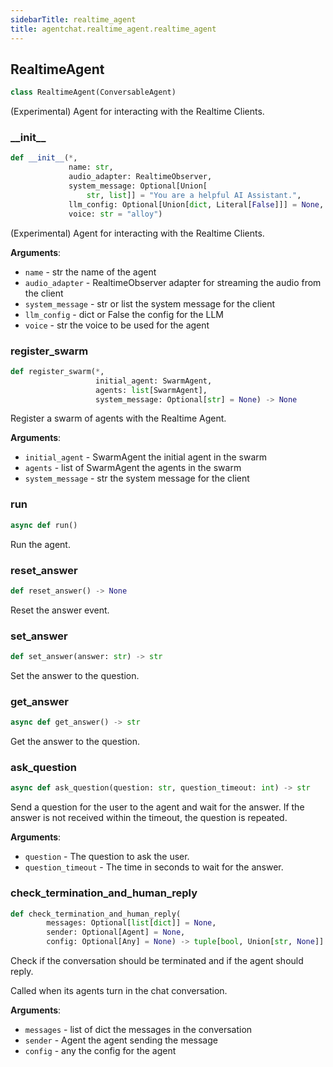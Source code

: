 ```yaml
---
sidebarTitle: realtime_agent
title: agentchat.realtime_agent.realtime_agent
---
```


## RealtimeAgent

```python
class RealtimeAgent(ConversableAgent)
```

(Experimental) Agent for interacting with the Realtime Clients.

### \_\_init\_\_

```python
def __init__(*,
             name: str,
             audio_adapter: RealtimeObserver,
             system_message: Optional[Union[
                 str, list]] = "You are a helpful AI Assistant.",
             llm_config: Optional[Union[dict, Literal[False]]] = None,
             voice: str = "alloy")
```

(Experimental) Agent for interacting with the Realtime Clients.

**Arguments**:

- `name` - str
  the name of the agent
- `audio_adapter` - RealtimeObserver
  adapter for streaming the audio from the client
- `system_message` - str or list
  the system message for the client
- `llm_config` - dict or False
  the config for the LLM
- `voice` - str
  the voice to be used for the agent

### register\_swarm

```python
def register_swarm(*,
                   initial_agent: SwarmAgent,
                   agents: list[SwarmAgent],
                   system_message: Optional[str] = None) -> None
```

Register a swarm of agents with the Realtime Agent.

**Arguments**:

- `initial_agent` - SwarmAgent
  the initial agent in the swarm
- `agents` - list of SwarmAgent
  the agents in the swarm
- `system_message` - str
  the system message for the client

### run

```python
async def run()
```

Run the agent.

### reset\_answer

```python
def reset_answer() -> None
```

Reset the answer event.

### set\_answer

```python
def set_answer(answer: str) -> str
```

Set the answer to the question.

### get\_answer

```python
async def get_answer() -> str
```

Get the answer to the question.

### ask\_question

```python
async def ask_question(question: str, question_timeout: int) -> str
```

Send a question for the user to the agent and wait for the answer.
If the answer is not received within the timeout, the question is repeated.

**Arguments**:

- `question` - The question to ask the user.
- `question_timeout` - The time in seconds to wait for the answer.

### check\_termination\_and\_human\_reply

```python
def check_termination_and_human_reply(
        messages: Optional[list[dict]] = None,
        sender: Optional[Agent] = None,
        config: Optional[Any] = None) -> tuple[bool, Union[str, None]]
```

Check if the conversation should be terminated and if the agent should reply.

Called when its agents turn in the chat conversation.

**Arguments**:

- `messages` - list of dict
  the messages in the conversation
- `sender` - Agent
  the agent sending the message
- `config` - any
  the config for the agent

